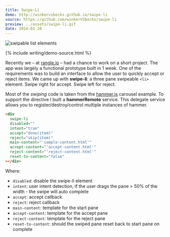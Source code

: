 ---
title: Swipe-Li
demo: http://winkervsbecks.github.io/swipe-li
source: https://github.com/winkerVSbecks/swipe-li
preview: ../assets/swipe-li.gif
date: 2014-03-28
---

![swipable list elements](../assets/swipe-li-small.gif)

{% include writing/demo-source.html %}

Recently we &ndash; at [rangle.io](http://rangle.io) &ndash; had a chance to work on a short project. The app was largely a functional prototype built in 1 week. One of the requirements was to build an interface to allow the user to quickly accept or reject items. We came up with **swipe-li**: a three pane swipeable `<li>` element. Swipe right for accept. Swipe left for reject.

Most of the _swiping_ code is taken from the [hammer.js](http://hammerjs.github.io/) carousel example. To support the directive I built a **hammerRemote** service. This delegate service allows you to register/destroy/control multiple instances of hammer.

```html
<div
  swipe-li
  disabled=""
  intent="true"
  accept="done(item)"
  reject="skip(item)"
  main-content="'sample-content.html'"
  accept-content="'accept-content.html'"
  reject-content="'reject-content.html'"
  reset-to-content="false"
></div>
```

Where:

- `disabled`: disable the swipe-li element
- `intent`: user intent detection, if the user drags the pane > 50% of the width - the swipe will auto complete
- `accept`: accept callback
- `reject`: reject callback
- `main-content`: template for the start pane
- `accept-content`: template for the accept pane
- `reject-content`: template for the reject pane
- `reset-to-content`: should the swiped pane reset back to start pane on complete
